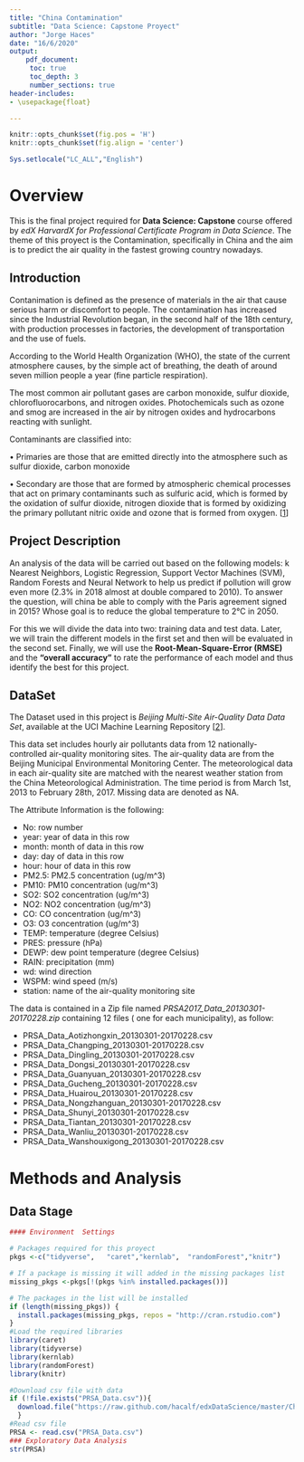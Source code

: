 ```yaml
---
title: "China Contamination"
subtitle: "Data Science: Capstone Proyect"
author: "Jorge Haces"
date: "16/6/2020"
output: 
    pdf_document:
     toc: true
     toc_depth: 3
     number_sections: true
header-includes:
- \usepackage{float}

---
```


```r
knitr::opts_chunk$set(fig.pos = 'H')
knitr::opts_chunk$set(fig.align = 'center')

Sys.setlocale("LC_ALL","English")
```
\newpage

# Overview
This is the final project required for **Data Science: Capstone** course offered by *edX HarvardX for Professional Certificate Program in Data Science*. The theme of this proyect is the Contamination, specifically in China and the aim is to predict the air quality in the fastest growing country nowadays.


## Introduction
Contanimation is defined as the presence of materials in the air that cause serious harm or discomfort to people. The contamination has increased since the Industrial Revolution began, in the second half of the 18th century, with production processes in factories, the development of transportation and the use of fuels.
 
According to the World Health Organization (WHO), the state of the current atmosphere causes, by the simple act of breathing, the death of around seven million people a year (fine particle respiration).

The most common air pollutant gases are carbon monoxide, sulfur dioxide, chlorofluorocarbons, and nitrogen oxides.
Photochemicals such as ozone and smog are increased in the air by nitrogen oxides and hydrocarbons reacting with sunlight.

Contaminants are classified into:

• Primaries are those that are emitted directly into the atmosphere such as sulfur dioxide, carbon monoxide

• Secondary are those that are formed by atmospheric chemical processes that act on primary contaminants such as sulfuric acid, which is formed by the oxidation of sulfur dioxide, nitrogen dioxide that is formed by oxidizing the primary pollutant nitric oxide and ozone that is formed from oxygen.
[[1](https://es.wikipedia.org/wiki/Contaminaci%C3%B3n_atmosf%C3%A9rica)]


## Project Description

An analysis of the data will be carried out based on the following models:  k Nearest Neighbors, Logistic Regression, Support Vector Machines (SVM), Random Forests and Neural Network to help us predict if pollution will grow even more (2.3% in 2018 almost at double compared to 2010). To answer the question, will china be able to comply with the Paris agreement signed in 2015? Whose goal is to reduce the global temperature to 2°C in 2050.

For this we will divide the data into two: training data and test data. Later, we will train the different models in the first set and then will be evaluated in the second set.
Finally, we will use the **Root-Mean-Square-Error (RMSE)** and the **“overall accuracy”** to rate the performance of each model and thus identify the best for this project.


## DataSet 
The Dataset used in this project is *Beijing Multi-Site Air-Quality Data Data Set*, available at the UCI Machine Learning Repository [[2](https://archive.ics.uci.edu/ml/datasets/Beijing+Multi-Site+Air-Quality+Data)].

This data set includes hourly air pollutants data from 12 nationally-controlled air-quality monitoring sites. The air-quality data are from the Beijing Municipal Environmental Monitoring Center. The meteorological data in each air-quality site are matched with the nearest weather station from the China Meteorological Administration. The time period is from March 1st, 2013 to February 28th, 2017. Missing data are denoted as NA.


The Attribute Information is the following:

* No: row number
* year: year of data in this row
* month: month of data in this row
* day: day of data in this row
* hour: hour of data in this row
* PM2.5: PM2.5 concentration (ug/m^3)
* PM10: PM10 concentration (ug/m^3)
* SO2: SO2 concentration (ug/m^3)
* NO2: NO2 concentration (ug/m^3)
* CO: CO concentration (ug/m^3)
* O3: O3 concentration (ug/m^3)
* TEMP: temperature (degree Celsius)
* PRES: pressure (hPa)
* DEWP: dew point temperature (degree Celsius)
* RAIN: precipitation (mm)
* wd: wind direction
* WSPM: wind speed (m/s)
* station: name of the air-quality monitoring site

The data is contained in a Zip file named *PRSA2017_Data_20130301-20170228.zip* containing 12 files (
one for each municipality), as follow:

* PRSA_Data_Aotizhongxin_20130301-20170228.csv
* PRSA_Data_Changping_20130301-20170228.csv
* PRSA_Data_Dingling_20130301-20170228.csv
* PRSA_Data_Dongsi_20130301-20170228.csv
* PRSA_Data_Guanyuan_20130301-20170228.csv
* PRSA_Data_Gucheng_20130301-20170228.csv
* PRSA_Data_Huairou_20130301-20170228.csv
* PRSA_Data_Nongzhanguan_20130301-20170228.csv
* PRSA_Data_Shunyi_20130301-20170228.csv
* PRSA_Data_Tiantan_20130301-20170228.csv
* PRSA_Data_Wanliu_20130301-20170228.csv
* PRSA_Data_Wanshouxigong_20130301-20170228.csv

# Methods and Analysis


## Data Stage 


```r

#### Environment  Settings

# Packages required for this proyect
pkgs <-c("tidyverse",   "caret","kernlab",  "randomForest","knitr")

# If a package is missing it will added in the missing packages list
missing_pkgs <-pkgs[!(pkgs %in% installed.packages())]

# The packages in the list will be installed
if (length(missing_pkgs)) {
  install.packages(missing_pkgs, repos = "http://cran.rstudio.com")
}
#Load the required libraries
library(caret)
library(tidyverse)
library(kernlab)
library(randomForest)
library(knitr)
```



```r
#Download csv file with data
if (!file.exists("PRSA_Data.csv")){
  download.file("https://raw.github.com/hacalf/edxDataScience/master/ChinaContamination/PRSA_Data.csv", "PRSA_Data.csv")
  }
#Read csv file
PRSA <- read.csv("PRSA_Data.csv")
### Exploratory Data Analysis
str(PRSA)
```



